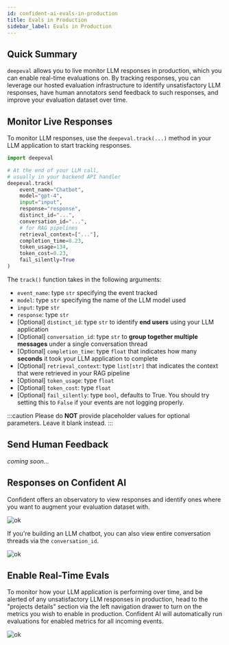 ```yaml
---
id: confident-ai-evals-in-production
title: Evals in Production
sidebar_label: Evals in Production
---
```


## Quick Summary

`deepeval` allows you to live monitor LLM responses in production, which you can enable real-time evaluations on. By tracking responses, you can leverage our hosted evaluation infrastructure to identify unsatisfactory LLM responses, have human annotators send feedback to such responses, and improve your evaluation dataset over time.

## Monitor Live Responses

To monitor LLM responses, use the `deepeval.track(...)` method in your LLM application to start tracking responses.

```python
import deepeval

# At the end of your LLM call,
# usually in your backend API handler
deepeval.track(
    event_name="Chatbot",
    model="gpt-4",
    input="input",
    response="response",
    distinct_id="...",
    conversation_id="...",
    # for RAG pipelines
    retrieval_context=["..."],
    completion_time=8.23,
    token_usage=134,
    token_cost=0.23,
    fail_silently=True
)
```

The `track()` function takes in the following arguments:

- `event_name`: type `str` specifying the event tracked
- `model`: type `str` specifying the name of the LLM model used
- `input`: type `str`
- `response`: type `str`
- [Optional] `distinct_id`: type `str` to identify **end users** using your LLM application
- [Optional] `conversation_id`: type `str` to **group together multiple messages** under a single conversation thread
- [Optional] `completion_time`: type `float` that indicates how many **seconds** it took your LLM application to complete
- [Optional] `retrieval_context`: type `list[str]` that indicates the context that were retrieved in your RAG pipeline
- [Optional] `token_usage`: type `float`
- [Optional] `token_cost`: type `float`
- [Optional] `fail_silently`: type `bool`, defaults to True. You should try setting this to `False` if your events are not logging properly.

:::caution
Please do **NOT** provide placeholder values for optional parameters. Leave it blank instead.
:::

## Send Human Feedback

_coming soon..._

## Responses on Confident AI

Confident offers an observatory to view responses and identify ones where you want to augment your evaluation dataset with.

![ok](https://d2lsxfc3p6r9rv.cloudfront.net/observatory.png)

If you're building an LLM chatbot, you can also view entire conversation threads via the `conversation_id`.

![ok](https://d2lsxfc3p6r9rv.cloudfront.net/conversation.png)

## Enable Real-Time Evals

To monitor how your LLM application is performing over time, and be alerted of any unsatisfactory LLM responses in production, head to the "projects details" section via the left navigation drawer to turn on the metrics you wish to enable in production. Confident AI will automatically run evaluations for enabled metrics for all incoming events.

![ok](https://d2lsxfc3p6r9rv.cloudfront.net/metrics-settings.png)
